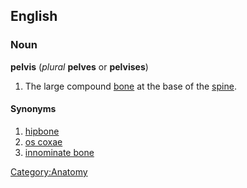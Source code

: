 {{wikipedia}}
==English==
===Noun===
'''pelvis''' (''plural'' '''pelves''' or '''pelvises''')

#The large compound [[bone]] at the base of the [[spine]].

====Synonyms====
#[[hipbone]]
#[[os coxae]]
#[[innominate bone]]

[[Category:Anatomy]]